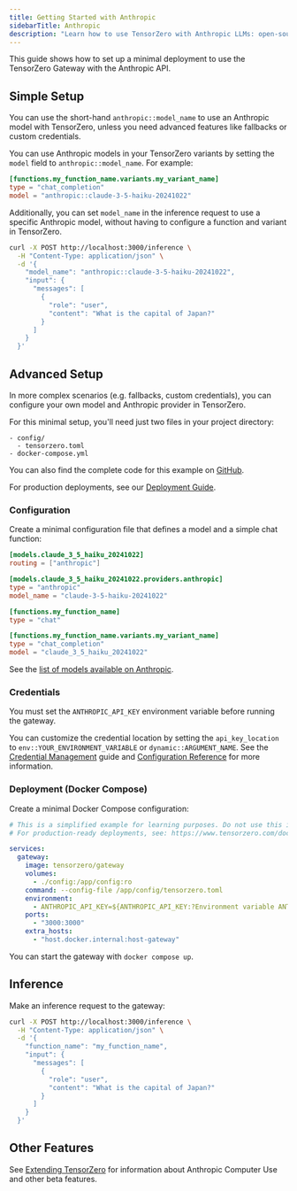 ```yaml
---
title: Getting Started with Anthropic
sidebarTitle: Anthropic
description: "Learn how to use TensorZero with Anthropic LLMs: open-source gateway, observability, optimization, evaluations, and experimentation."
---
```


This guide shows how to set up a minimal deployment to use the TensorZero Gateway with the Anthropic API.

## Simple Setup

You can use the short-hand `anthropic::model_name` to use an Anthropic model with TensorZero, unless you need advanced features like fallbacks or custom credentials.

You can use Anthropic models in your TensorZero variants by setting the `model` field to `anthropic::model_name`.
For example:

```toml {3}
[functions.my_function_name.variants.my_variant_name]
type = "chat_completion"
model = "anthropic::claude-3-5-haiku-20241022"
```

Additionally, you can set `model_name` in the inference request to use a specific Anthropic model, without having to configure a function and variant in TensorZero.

```bash {4}
curl -X POST http://localhost:3000/inference \
  -H "Content-Type: application/json" \
  -d '{
    "model_name": "anthropic::claude-3-5-haiku-20241022",
    "input": {
      "messages": [
        {
          "role": "user",
          "content": "What is the capital of Japan?"
        }
      ]
    }
  }'
```

## Advanced Setup

In more complex scenarios (e.g. fallbacks, custom credentials), you can configure your own model and Anthropic provider in TensorZero.

For this minimal setup, you'll need just two files in your project directory:

```
- config/
  - tensorzero.toml
- docker-compose.yml
```

<Tip>

You can also find the complete code for this example on [GitHub](https://github.com/tensorzero/tensorzero/tree/main/examples/guides/providers/anthropic).

</Tip>

For production deployments, see our [Deployment Guide](/deployment/tensorzero-gateway/).

### Configuration

Create a minimal configuration file that defines a model and a simple chat function:

```toml title="config/tensorzero.toml"
[models.claude_3_5_haiku_20241022]
routing = ["anthropic"]

[models.claude_3_5_haiku_20241022.providers.anthropic]
type = "anthropic"
model_name = "claude-3-5-haiku-20241022"

[functions.my_function_name]
type = "chat"

[functions.my_function_name.variants.my_variant_name]
type = "chat_completion"
model = "claude_3_5_haiku_20241022"
```

See the [list of models available on Anthropic](https://docs.anthropic.com/en/docs/about-claude/models).

### Credentials

You must set the `ANTHROPIC_API_KEY` environment variable before running the gateway.

You can customize the credential location by setting the `api_key_location` to `env::YOUR_ENVIRONMENT_VARIABLE` or `dynamic::ARGUMENT_NAME`.
See the [Credential Management](/gateway/guides/credential-management/) guide and [Configuration Reference](/gateway/configuration-reference/) for more information.

### Deployment (Docker Compose)

Create a minimal Docker Compose configuration:

```yaml title="docker-compose.yml"
# This is a simplified example for learning purposes. Do not use this in production.
# For production-ready deployments, see: https://www.tensorzero.com/docs/gateway/deployment

services:
  gateway:
    image: tensorzero/gateway
    volumes:
      - ./config:/app/config:ro
    command: --config-file /app/config/tensorzero.toml
    environment:
      - ANTHROPIC_API_KEY=${ANTHROPIC_API_KEY:?Environment variable ANTHROPIC_API_KEY must be set.}
    ports:
      - "3000:3000"
    extra_hosts:
      - "host.docker.internal:host-gateway"
```

You can start the gateway with `docker compose up`.

## Inference

Make an inference request to the gateway:

```bash
curl -X POST http://localhost:3000/inference \
  -H "Content-Type: application/json" \
  -d '{
    "function_name": "my_function_name",
    "input": {
      "messages": [
        {
          "role": "user",
          "content": "What is the capital of Japan?"
        }
      ]
    }
  }'
```

## Other Features

See [Extending TensorZero](/gateway/guides/extending-tensorzero/) for information about Anthropic Computer Use and other beta features.
